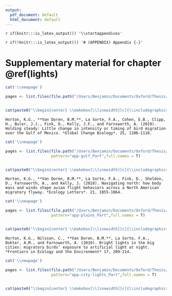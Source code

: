 ```yaml
---
output:
  pdf_document: default
  html_document: default
---
```

`r if(knitr:::is_latex_output()) '\\startappendices'`

`r if(!knitr:::is_latex_output()) '# (APPENDIX) Appendix {-}'` 

<!-- If you feel it necessary to include an appendix, it goes here. The first appendix should include the commands above. -->





# Supplementary material for chapter \@ref(lights) {#app-lights-supp}

<!-- \hypertarget{app-lights-supp}{ -->
<!-- \chapter{Supplementary Material for Chapter {\@ref(lights)}}\label{app-lights-supp}} -->

```r
cat('\\newpage')
```


```r
pages <- list.files(file.path("/Users/Benjamin/Documents/Oxford/Thesis/oxforddown/pdf_chapters/lights/supp-tables-model"),pattern="lights_supp_crop_Part",full.names = T)


cat(paste0("\\begin{center} \\makebox[\\linewidth][c]{\\includegraphics[width=1.2\\linewidth]{", pages, "}} \\end{center} \\newpage \n"))
```






```block
Horton, K.G., **Van Doren, B.M.**, La Sorte, F.A., Cohen, E.B., Clipp, H., Buler, J.J., Fink, D., Kelly, J.F., and Farnsworth, A. (2019). Holding steady: Little change in intensity or timing of bird migration over the Gulf of Mexico. *Global Change Biology*. 25, 1106-1118. 
```

\hypertarget{app-gulf}{
\chapter[Timing and intensity of bird migration over the Gulf of Mexico]{Little change in intensity or timing of bird migration over the Gulf of Mexico}\label{app-gulf}}

```r
cat('\\newpage')
```


```r
pages <- list.files(file.path("/Users/Benjamin/Documents/Oxford/Thesis/oxforddown/pdf_chapters/app-gulf"),
                    pattern="app-gulf_Part",full.names = T)


cat(paste0("\\begin{center} \\makebox[\\linewidth][c]{\\includegraphics[width=1.15\\linewidth]{", pages, "}} \\end{center} \\newpage \n"))

```





```block
Horton, K.G., **Van Doren, B.M.**, La Sorte, F.A., Fink, D., Sheldon, D., Farnsworth, A., and Kelly, J. (2018). Navigating north: how body mass and winds shape avian flight behaviors across a North American migratory flyway. *Ecology Letters*. 21, 1055-1064.
```

\hypertarget{app-plains}{
\chapter[Avian flight behaviors across a North American flyway]{Navigating north: how body mass and winds shape avian flight behaviors across a North American migratory flyway}\label{app-plains}}


```r
cat('\\newpage')
```


```r
pages <- list.files(file.path("/Users/Benjamin/Documents/Oxford/Thesis/oxforddown/pdf_chapters/app-plains"),
                    pattern="app-plains_Part",full.names = T)


cat(paste0("\\begin{center} \\makebox[\\linewidth][c]{\\includegraphics[width=1.2\\linewidth]{", pages, "}} \\end{center} \\newpage \n"))

```








```block
Horton, K.G., Nilsson, C., **Van Doren, B.M.**, La Sorte, F.A., Dokter, A.M., and Farnsworth, A. (2019). Bright lights in the big cities: migratory birds’ exposure to artificial light at night. *Frontiers in Ecology and the Environment* 17, 209-214.
```

\hypertarget{app-city-lights}{
\chapter[Migratory birds’ exposure to artificial light at night]{Bright lights in the big cities: migratory birds’ exposure to artificial light at night}\label{app-city-lights}}


```r
cat('\\newpage')
```


```r
pages <- list.files(file.path("/Users/Benjamin/Documents/Oxford/Thesis/oxforddown/pdf_chapters/app-city-lights"),
                    pattern="app-city-lights_Part",full.names = T)


cat(paste0("\\begin{center} \\makebox[\\linewidth][c]{\\includegraphics[width=1.2\\linewidth]{", pages, "}} \\end{center} \\newpage \n"))

```




